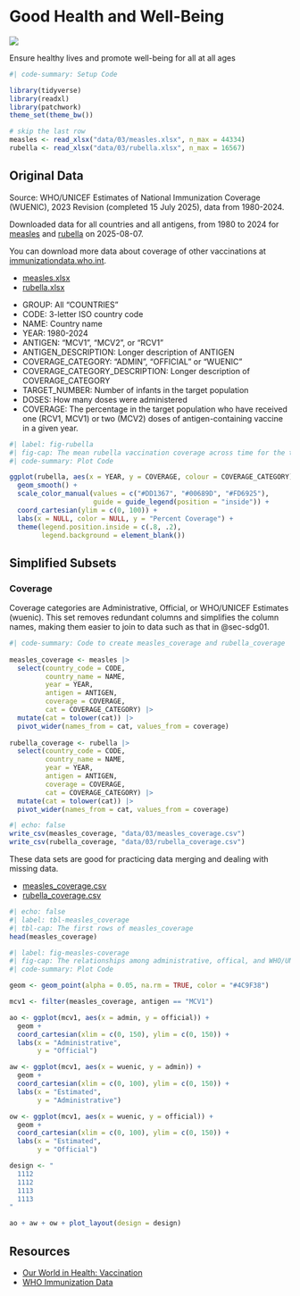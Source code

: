 # Good Health and Well-Being {#sec-sdg03}

![](images/icons/E-WEB-Goal-03.png){.sdg-icon}

::: {.tagline .sdg03}
Ensure healthy lives and promote well-being for all at all ages 
:::

```r
#| code-summary: Setup Code

library(tidyverse)
library(readxl)
library(patchwork)
theme_set(theme_bw())

# skip the last row
measles <- read_xlsx("data/03/measles.xlsx", n_max = 44334)
rubella <- read_xlsx("data/03/rubella.xlsx", n_max = 16567)
```

## Original Data

Source: WHO/UNICEF Estimates of National Immunization Coverage (WUENIC), 2023 Revision (completed 15 July 2025), data from 1980-2024. 

Downloaded data for all countries and all antigens, from 1980 to 2024 for [measles](https://immunizationdata.who.int/global/wiise-detail-page/measles-vaccination-coverage?GROUP=Countries) and [rubella](https://immunizationdata.who.int/global/wiise-detail-page/rubella-vaccination-coverage?GROUP=Countries) on 2025-08-07.

You can download more data about coverage of other vaccinations at [immunizationdata.who.int](https://immunizationdata.who.int/global?topic=Vaccination-coverage).

* [measles.xlsx](data/03/measles.xlsx)
* [rubella.xlsx](data/03/rubella.xlsx)

::: {.callout-tip title="Codebook" collapse="true"}

* GROUP: All "COUNTRIES"
* CODE: 3-letter ISO country code
* NAME: Country name
* YEAR: 1980-2024
* ANTIGEN: "MCV1", "MCV2", or "RCV1"
* ANTIGEN_DESCRIPTION: Longer description of ANTIGEN
* COVERAGE_CATEGORY: "ADMIN", "OFFICIAL" or "WUENIC"
* COVERAGE_CATEGORY_DESCRIPTION: Longer description of COVERAGE_CATEGORY
* TARGET_NUMBER: Number of infants in the target population
* DOSES: How many doses were administered
* COVERAGE: The percentage in the target population who have received one (RCV1, MCV1) or two (MCV2) doses of antigen-containing vaccine in a given year.

:::

```r
#| label: fig-rubella
#| fig-cap: The mean rubella vaccination coverage across time for the three categories of estimate
#| code-summary: Plot Code

ggplot(rubella, aes(x = YEAR, y = COVERAGE, colour = COVERAGE_CATEGORY)) +
  geom_smooth() +
  scale_color_manual(values = c("#DD1367", "#00689D", "#FD6925"),
                     guide = guide_legend(position = "inside")) +
  coord_cartesian(ylim = c(0, 100)) +
  labs(x = NULL, color = NULL, y = "Percent Coverage") +
  theme(legend.position.inside = c(.8, .2),
        legend.background = element_blank())
```



## Simplified Subsets

### Coverage

Coverage categories are Administrative, Official, or WHO/UNICEF Estimates (wuenic). This set removes redundant columns and simplifies the column names, making them easier to join to data such as that in @sec-sdg01.

```r
#| code-summary: Code to create measles_coverage and rubella_coverage
 
measles_coverage <- measles |>
  select(country_code = CODE,
         country_name = NAME,
         year = YEAR,
         antigen = ANTIGEN,
         coverage = COVERAGE,
         cat = COVERAGE_CATEGORY) |>
  mutate(cat = tolower(cat)) |>
  pivot_wider(names_from = cat, values_from = coverage)
  
rubella_coverage <- rubella |>
  select(country_code = CODE,
         country_name = NAME,
         year = YEAR,
         antigen = ANTIGEN,
         coverage = COVERAGE,
         cat = COVERAGE_CATEGORY) |>
  mutate(cat = tolower(cat)) |>
  pivot_wider(names_from = cat, values_from = coverage)
```

```r
#| echo: false
write_csv(measles_coverage, "data/03/measles_coverage.csv")
write_csv(rubella_coverage, "data/03/rubella_coverage.csv")
```

These data sets are good for practicing data merging and dealing with missing data.

- [measles_coverage.csv](data/01/measles_coverage.csv){download=""}
- [rubella_coverage.csv](data/01/rubella_coverage.csv){download=""}

```r
#| echo: false
#| label: tbl-measles_coverage
#| tbl-cap: The first rows of measles_coverage
head(measles_coverage)
```

```r
#| label: fig-measles-coverage
#| fig-cap: The relationships among administrative, offical, and WHO/UNICEF estimates for measles 
#| code-summary: Plot Code

geom <- geom_point(alpha = 0.05, na.rm = TRUE, color = "#4C9F38")

mcv1 <- filter(measles_coverage, antigen == "MCV1")

ao <- ggplot(mcv1, aes(x = admin, y = official)) +
  geom +
  coord_cartesian(xlim = c(0, 150), ylim = c(0, 150)) +
  labs(x = "Administrative",
       y = "Official")

aw <- ggplot(mcv1, aes(x = wuenic, y = admin)) +
  geom +
  coord_cartesian(xlim = c(0, 100), ylim = c(0, 150)) +
  labs(x = "Estimated",
       y = "Administrative")

ow <- ggplot(mcv1, aes(x = wuenic, y = official)) +
  geom +
  coord_cartesian(xlim = c(0, 100), ylim = c(0, 150)) +
  labs(x = "Estimated",
       y = "Official")

design <- "
  1112
  1112
  1113
  1113
"

ao + aw + ow + plot_layout(design = design)
```


## Resources

* [Our World in Health: Vaccination](https://ourworldindata.org/vaccination)
* [WHO Immunization Data](https://immunizationdata.who.int/global?topic=Vaccination-coverage)
